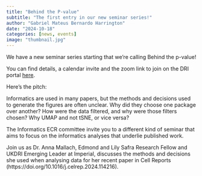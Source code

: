 ```yaml
---
title: "Behind the P-value"
subtitle: "The first entry in our new seminar series!"
author: "Gabriel Mateus Bernardo Harrington"
date: "2024-10-18"
categories: [news, events]
image: "thumbnail.jpg"
---
```


We have a new seminar series starting that we're calling Behind the p-value!

You can find details, a calendar invite and the zoom link to join on the DRI portal [here](https://portal.ukdri.ac.uk/events/informatics-theme-seminar-2).

Here's the pitch:

Informatics are used in many papers, but the methods and decisions used to generate the figures are often unclear. Why did they choose one package over another? How were the data filtered, and why were those filters chosen? Why UMAP and not tSNE, or vice versa?

The Informatics ECR committee invite you to a different kind of seminar that aims to focus on the informatics analyses that underlie published work.

Join us as Dr. Anna Mallach, Edmond and Lily Safra Research Fellow and UKDRI Emerging Leader at Imperial, discusses the methods and decisions she used when analysing data for her recent paper in Cell Reports (https://doi.org/10.1016/j.celrep.2024.114216).
